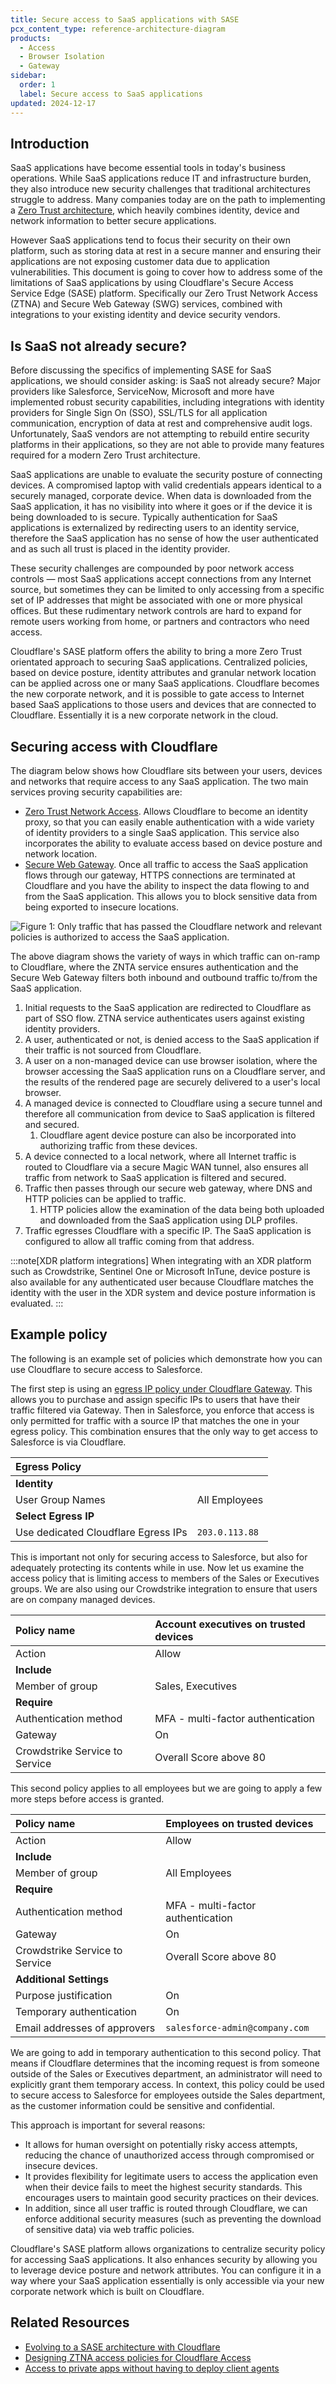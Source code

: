 ```yaml
---
title: Secure access to SaaS applications with SASE
pcx_content_type: reference-architecture-diagram
products:
  - Access
  - Browser Isolation
  - Gateway
sidebar:
  order: 1
  label: Secure access to SaaS applications
updated: 2024-12-17
---
```


## Introduction

SaaS applications have become essential tools in today's business operations. While SaaS applications reduce IT and infrastructure burden, they also introduce new security challenges that traditional architectures struggle to address. Many companies today are on the path to implementing a [Zero Trust architecture](https://zerotrustroadmap.org/), which heavily combines identity, device and network information to better secure applications.

However SaaS applications tend to focus their security on their own platform, such as storing data at rest in a secure manner and ensuring their applications are not exposing customer data due to application vulnerabilities. This document is going to cover how to address some of the limitations of SaaS applications by using Cloudflare's Secure Access Service Edge (SASE) platform. Specifically our Zero Trust Network Access (ZTNA) and Secure Web Gateway (SWG) services, combined with integrations to your existing identity and device security vendors.

## Is SaaS not already secure?

Before discussing the specifics of implementing SASE for SaaS applications, we should consider asking: is SaaS not already secure? Major providers like Salesforce, ServiceNow, Microsoft and more have implemented robust security capabilities, including integrations with identity providers for Single Sign On (SSO), SSL/TLS for all application communication, encryption of data at rest and comprehensive audit logs. Unfortunately, SaaS vendors are not attempting to rebuild entire security platforms in their applications, so they are not able to provide many features required for a modern Zero Trust architecture.

SaaS applications are unable to evaluate the security posture of connecting devices. A compromised laptop with valid credentials appears identical to a securely managed, corporate device. When data is downloaded from the SaaS application, it has no visibility into where it goes or if the device it is being downloaded to is secure. Typically authentication for SaaS applications is externalized by redirecting users to an identity service, therefore the SaaS application has no sense of how the user authenticated and as such all trust is placed in the identity provider.

These security challenges are compounded by poor network access controls — most SaaS applications accept connections from any Internet source, but sometimes they can be limited to only accessing from a specific set of IP addresses that might be associated with one or more physical offices. But these rudimentary network controls are hard to expand for remote users working from home, or partners and contractors who need access.

Cloudflare's SASE platform offers the ability to bring a more Zero Trust orientated approach to securing SaaS applications. Centralized policies, based on device posture, identity attributes and granular network location can be applied across one or many SaaS applications. Cloudflare becomes the new corporate network, and it is possible to gate access to Internet based SaaS applications to those users and devices that are connected to Cloudflare. Essentially it is a new corporate network in the cloud.

## Securing access with Cloudflare

The diagram below shows how Cloudflare sits between your users, devices and networks that require access to any SaaS application. The two main services proving security capabilities are:

- [Zero Trust Network Access](/cloudflare-one/policies/access/). Allows Cloudflare to become an identity proxy, so that you can easily enable authentication with a wide variety of identity providers to a single SaaS application. This service also incorporates the ability to evaluate access based on device posture and network location.
- [Secure Web Gateway](/cloudflare-one/policies/gateway/). Once all traffic to access the SaaS application flows through our gateway, HTTPS connections are terminated at Cloudflare and you have the ability to inspect the data flowing to and from the SaaS application.  This allows you to block sensitive data from being exported to insecure locations.

![Figure 1: Only traffic that has passed the Cloudflare network and relevant policies is authorized to access the SaaS application.](~/assets/images/reference-architecture/secure-access-to-saas-applications-with-sase/figure1.svg "Figure 1: Only traffic that has passed the Cloudflare network and relevant policies is authorized to access the SaaS application.")

The above diagram shows the variety of ways in which traffic can on-ramp to Cloudflare, where the ZNTA service ensures authentication and the Secure Web Gateway filters both inbound and outbound traffic to/from the SaaS application.

1. Initial requests to the SaaS application are redirected to Cloudflare as part of SSO flow. ZTNA service authenticates users against existing identity providers.
2. A user, authenticated or not, is denied access to the SaaS application if their traffic is not sourced from Cloudflare.
3. A user on a non-managed device can use browser isolation, where the browser accessing the SaaS application runs on a Cloudflare server, and the results of the rendered page are securely delivered to a user's local browser.
4. A managed device is connected to Cloudflare using a secure tunnel and therefore all communication from device to SaaS application is filtered and secured.
   1. Cloudflare agent device posture can also be incorporated into authorizing traffic from these devices.
5. A device connected to a local network, where all Internet traffic is routed to Cloudflare via a secure Magic WAN tunnel, also ensures all traffic from network to SaaS application is filtered and secured.
6. Traffic then passes through our secure web gateway, where DNS and HTTP policies can be applied to traffic.
   1. HTTP policies allow the examination of the data being both uploaded and downloaded from the SaaS application using DLP profiles.
7. Traffic egresses Cloudflare with a specific IP. The SaaS application is configured to allow all traffic coming from that address.

:::note[XDR platform integrations]
When integrating with an XDR platform such as Crowdstrike, Sentinel One or Microsoft InTune, device posture is also available for any authenticated user because Cloudflare matches the identity with the user in the XDR system and device posture information is evaluated.
:::

## Example policy

The following is an example set of policies which demonstrate how you can use Cloudflare to secure access to Salesforce.

The first step is using an [egress IP policy under Cloudflare Gateway](/cloudflare-one/policies/gateway/egress-policies/). This allows you to purchase and assign specific IPs to users that have their traffic filtered via Gateway. Then in Salesforce, you enforce that access is only permitted for traffic with a source IP that matches the one in your egress policy. This combination ensures that the only way to get access to Salesforce is via Cloudflare.

| Egress Policy                       |                  |
| :---------------------------------- | :--------------- |
| **Identity**                        |                  |
| User Group Names                    | All Employees    |
| **Select Egress IP**                |                  |
| Use dedicated Cloudflare Egress IPs | `203.0.113.88` |

This is important not only for securing access to Salesforce, but also for adequately protecting its contents while in use. Now let us examine the access policy that is limiting access to members of the Sales or Executives groups. We are also using our Crowdstrike integration to ensure that users are on company managed devices.

| Policy name                    | Account executives on trusted devices |
| :----------------------------- | :------------------------------------ |
| Action                         | Allow                                 |
| **Include**                    |                                       |
| Member of group                | Sales, Executives                     |
| **Require**                    |                                       |
| Authentication method          | MFA \- multi-factor authentication    |
| Gateway                        | On                                    |
| Crowdstrike Service to Service | Overall Score above 80                |

This second policy applies to all employees but we are going to apply a few more steps before access is granted.

| Policy name                    | Employees on trusted devices       |
| :----------------------------- | :--------------------------------- |
| Action                         | Allow                              |
| **Include**                    |                                    |
| Member of group                | All Employees                      |
| **Require**                    |                                    |
| Authentication method          | MFA \- multi-factor authentication |
| Gateway                        | On                                 |
| Crowdstrike Service to Service | Overall Score above 80             |
| **Additional Settings**        |                                    |
| Purpose justification          | On                                 |
| Temporary authentication       | On                                 |
| Email addresses of approvers   | `salesforce-admin@company.com`       |

We are going to add in temporary authentication to this second policy. That means if Cloudflare determines that the incoming request is from someone outside of the Sales or Executives department, an administrator will need to explicitly grant them temporary access. In context, this policy could be used to secure access to Salesforce for employees outside the Sales department, as the customer information could be sensitive and confidential.

This approach is important for several reasons:

- It allows for human oversight on potentially risky access attempts, reducing the chance of unauthorized access through compromised or insecure devices.
- It provides flexibility for legitimate users to access the application even when their device fails to meet the highest security standards. This encourages users to maintain good security practices on their devices.
- In addition, since all user traffic is routed through Cloudflare, we can enforce additional security measures (such as preventing the download of sensitive data) via web traffic policies.

Cloudflare's SASE platform allows organizations to centralize security policy for accessing SaaS applications. It also enhances security by allowing you to leverage device posture and network attributes. You can configure it in a way where your SaaS application essentially is only accessible via your new corporate network which is built on Cloudflare.

## Related Resources

- [Evolving to a SASE architecture with Cloudflare](/reference-architecture/architectures/sase/)
- [Designing ZTNA access policies for Cloudflare Access](/reference-architecture/design-guides/designing-ztna-access-policies/)
- [Access to private apps without having to deploy client agents](/reference-architecture/diagrams/sase/sase-clientless-access-private-dns/)
